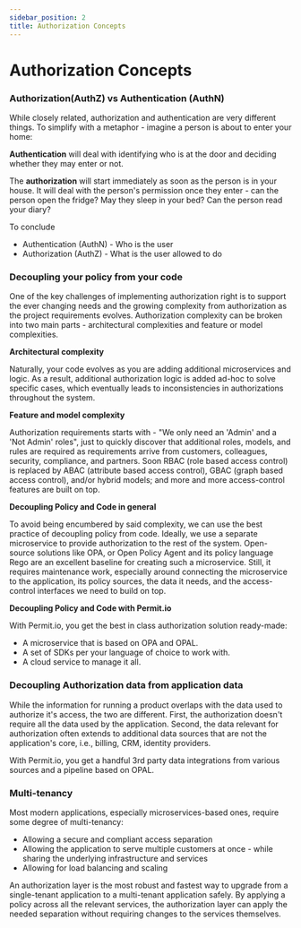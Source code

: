 ```yaml
---
sidebar_position: 2
title: Authorization Concepts
---
```


# Authorization Concepts

### Authorization(AuthZ) vs Authentication (AuthN)

While closely related, authorization and authentication are very different things.
To simplify with a metaphor - imagine a person is about to enter your home:

**Authentication** will deal with identifying who is at the door and deciding whether they may enter or not.

The **authorization** will start immediately as soon as the person is in your house.
It will deal with the person's permission once they enter - can the person open the fridge? May they sleep in your bed? Can the person read your diary?

To conclude
- Authentication (AuthN) - Who is the user
- Authorization (AuthZ) - What is the user allowed to do


### Decoupling your policy from your code

One of the key challenges of implementing authorization right is to support the ever changing needs and the growing complexity from authorization as the project requirements evolves.
Authorization complexity can be broken into two main parts - architectural complexities and feature or model complexities.

**Architectural complexity**

Naturally, your code evolves as you are adding additional microservices and logic. As a result, additional authorization logic is added ad-hoc to solve specific cases, which eventually leads to inconsistencies in authorizations throughout the system.

**Feature and model complexity**

Authorization requirements starts with - &quot;We only need an 'Admin' and a 'Not Admin' roles&quot;, just to quickly discover that additional roles, models, and rules are required as requirements arrive from customers, colleagues, security, compliance, and partners.
Soon RBAC (role based access control) is replaced by ABAC (attribute based access control), GBAC (graph based access control), and/or hybrid models; and more and more access-control features are built on top.

**Decoupling Policy and Code in general**

To avoid being encumbered by said complexity, we can use the best practice of decoupling policy from code. Ideally, we use a separate microservice to provide authorization to the rest of the system. Open-source solutions like OPA, or Open Policy Agent and its policy language Rego are an excellent baseline for creating such a microservice.
Still, it requires maintenance work, especially around connecting the microservice to the application, its policy sources, the data it needs, and the access-control interfaces we need to build on top.

**Decoupling Policy and Code with Permit.io**

With Permit.io, you get the best in class authorization solution ready-made:
- A microservice that is based on OPA and OPAL.
- A set of SDKs per your language of choice to work with.
- A cloud service to manage it all.

### Decoupling Authorization data from application data

While the information for running a product overlaps with the data used to authorize it's access, the two are different. 
First, the authorization doesn't require all the data used by the application. 
Second, the data relevant for authorization often extends to additional data sources that are not the application's core, i.e., billing, CRM, identity providers.

With Permit.io, you get a handful 3rd party data integrations from various sources and a pipeline based on OPAL.


### Multi-tenancy

Most modern applications, especially microservices-based ones, require some degree of multi-tenancy:
- Allowing a secure and compliant access separation
- Allowing the application to serve multiple customers at once - while sharing the underlying infrastructure and services
- Allowing for load balancing and scaling

An authorization layer is the most robust and fastest way to upgrade from a single-tenant application to a multi-tenant application safely. By applying a policy across all the relevant services, the authorization layer can apply the needed separation without requiring changes to the services themselves.
